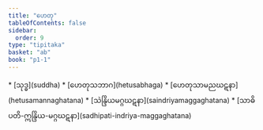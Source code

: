 ```yaml
---
title: "ဟေတု"
tableOfContents: false
sidebar:
  order: 9
type: "tipitaka"
basket: "ab"
book: "p1-1"
---
```



<DynamicBreadcrumb />



<TableOfContents book="p1-1">
* [သုဒ္ဓ](suddha)
* [ဟေတုသဘာဂ](hetusabhaga)
* [ဟေတုသာမညဃဋနာ](hetusamannaghatana)
* [သဲန္ဒြိယမဂ္ဂဃဋနာ](saindriyamaggaghatana)
* [သာဓိပတိ-ဣန္ဒြိယ-မဂ္ဂဃဋနာ](sadhipati-indriya-maggaghatana)
</TableOfContents>